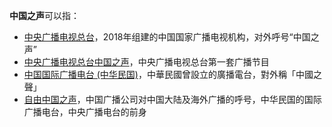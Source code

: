 {{not|中国之音|中国好声音|中国正在说}}
'''中国之声'''可以指：
* [[中央广播电视总台|中央广播电视总台]]，2018年组建的中国国家广播电视机构，对外呼号“中国之声”
* [[中央广播电视总台中国之声|中央广播电视总台中国之声]]，中央广播电视总台第一套广播节目
* [[中国国际广播电台_(中华民国)|中国国际广播电台 (中华民国)]]，中華民國曾設立的廣播電台，對外稱「中國之聲」
* [[自由中国之声|自由中国之声]]，中国广播公司对中国大陆及海外广播的呼号，中华民国的国际广播电台，中央广播电台的前身
{{Disambiguation|Cat=四字大中華地區相關消歧義}}